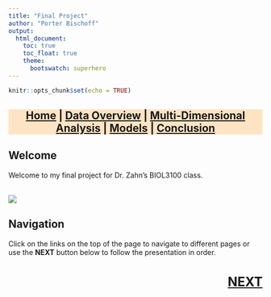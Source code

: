 ```yaml
---
title: "Final Project"
author: "Porter Bischoff"
output:
  html_document:
    toc: true
    toc_float: true
    theme:
      bootswatch: superhero
---
```


```r
knitr::opts_chunk$set(echo = TRUE)
```

<h3 style="background-color:bisque;text-align:center;font-size:150%;">[Home](https://pbischoff3.github.io/) | [Data Overview](https://pbischoff3.github.io/data_overview/) | [Multi-Dimensional Analysis](https://pbischoff3.github.io/multi_dimensional_analysis/) | [Models](https://pbischoff3.github.io/models/) | [Conclusion](https://pbischoff3.github.io/Conclusion/)</h3>


## Welcome
Welcome to my final project for Dr. Zahn's BIOL3100 class. 
<br> <br>

![](./R/Images/Home/fireworks.gif)

## Navigation
Click on the links on the top of the page to navigate to different pages or use the **NEXT** button below to follow the presentation in order.

<h3 style="text-align:right;font-size:180%;">[**NEXT**](https://pbischoff3.github.io/data_overview)
